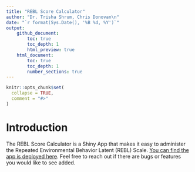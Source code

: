 ```yaml
---
title: "REBL Score Calculator"
author: "Dr. Trisha Shrum, Chris Donovan\n"
date: "`r format(Sys.Date(), '%B %d, %Y')`"
output: 
    github_document:
        toc: true
        toc_depth: 1
        html_preview: true
    html_document:
        toc: true
        toc_depth: 1
        number_sections: true
---
```


```r
knitr::opts_chunk$set(
  collapse = TRUE,
  comment = "#>"
)
```

# Introduction

The REBL Score Calculator is a Shiny App that makes it easy to administer the Repeated Environmental Behavior Latent (REBL) Scale. [You can find the app is deployed here](https://chris-donovan.shinyapps.io/REBL_Score_Calculator/). Feel free to reach out if there are bugs or features you would like to see added.
